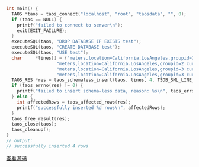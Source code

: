 ```c
int main() {
  TAOS *taos = taos_connect("localhost", "root", "taosdata", "", 0);
  if (taos == NULL) {
    printf("failed to connect to server\n");
    exit(EXIT_FAILURE);
  }
  executeSQL(taos, "DROP DATABASE IF EXISTS test");
  executeSQL(taos, "CREATE DATABASE test");
  executeSQL(taos, "USE test");
  char     *lines[] = {"meters,location=California.LosAngeles,groupid=2 current=11.8,voltage=221,phase=0.28 1648432611249",
                   "meters,location=California.LosAngeles,groupid=2 current=13.4,voltage=223,phase=0.29 1648432611250",
                   "meters,location=California.LosAngeles,groupid=3 current=10.8,voltage=223,phase=0.29 1648432611249",
                   "meters,location=California.LosAngeles,groupid=3 current=11.3,voltage=221,phase=0.35 1648432611250"};
  TAOS_RES *res = taos_schemaless_insert(taos, lines, 4, TSDB_SML_LINE_PROTOCOL, TSDB_SML_TIMESTAMP_MILLI_SECONDS);
  if (taos_errno(res) != 0) {
    printf("failed to insert schema-less data, reason: %s\n", taos_errstr(res));
  } else {
    int affectedRows = taos_affected_rows(res);
    printf("successfully inserted %d rows\n", affectedRows);
  }
  taos_free_result(res);
  taos_close(taos);
  taos_cleanup();
}
// output:
// successfully inserted 4 rows
```

[查看源码](https://github.com/taosdata/TDengine/blob/main/docs/examples/c/line_example.c)
